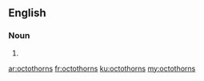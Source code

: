 ==English==

===Noun===
{{head|en|plural}}

# {{plural of|octothorn|lang=en|nocat=1}}

[[ar:octothorns]]
[[fr:octothorns]]
[[ku:octothorns]]
[[my:octothorns]]
